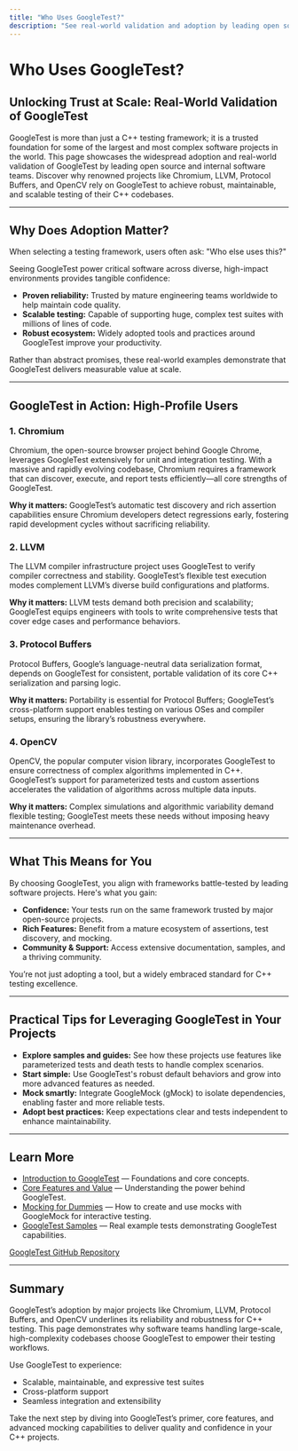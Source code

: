 ```yaml
---
title: "Who Uses GoogleTest?"
description: "See real-world validation and adoption by leading open source and internal projects, including Chromium, LLVM, Protocol Buffers, and OpenCV. Understand why large-scale software teams trust GoogleTest for C++ testing."
---
```


# Who Uses GoogleTest?

## Unlocking Trust at Scale: Real-World Validation of GoogleTest

GoogleTest is more than just a C++ testing framework; it is a trusted foundation for some of the largest and most complex software projects in the world. This page showcases the widespread adoption and real-world validation of GoogleTest by leading open source and internal software teams. Discover why renowned projects like Chromium, LLVM, Protocol Buffers, and OpenCV rely on GoogleTest to achieve robust, maintainable, and scalable testing of their C++ codebases.

---

## Why Does Adoption Matter?

When selecting a testing framework, users often ask: "Who else uses this?"

Seeing GoogleTest power critical software across diverse, high-impact environments provides tangible confidence:

- **Proven reliability:** Trusted by mature engineering teams worldwide to help maintain code quality.
- **Scalable testing:** Capable of supporting huge, complex test suites with millions of lines of code.
- **Robust ecosystem:** Widely adopted tools and practices around GoogleTest improve your productivity.

Rather than abstract promises, these real-world examples demonstrate that GoogleTest delivers measurable value at scale.

---

## GoogleTest in Action: High-Profile Users

### 1. Chromium

Chromium, the open-source browser project behind Google Chrome, leverages GoogleTest extensively for unit and integration testing. With a massive and rapidly evolving codebase, Chromium requires a framework that can discover, execute, and report tests efficiently—all core strengths of GoogleTest.

**Why it matters:** GoogleTest’s automatic test discovery and rich assertion capabilities ensure Chromium developers detect regressions early, fostering rapid development cycles without sacrificing reliability.

### 2. LLVM

The LLVM compiler infrastructure project uses GoogleTest to verify compiler correctness and stability. GoogleTest’s flexible test execution modes complement LLVM’s diverse build configurations and platforms.

**Why it matters:** LLVM tests demand both precision and scalability; GoogleTest equips engineers with tools to write comprehensive tests that cover edge cases and performance behaviors.

### 3. Protocol Buffers

Protocol Buffers, Google’s language-neutral data serialization format, depends on GoogleTest for consistent, portable validation of its core C++ serialization and parsing logic.

**Why it matters:** Portability is essential for Protocol Buffers; GoogleTest’s cross-platform support enables testing on various OSes and compiler setups, ensuring the library’s robustness everywhere.

### 4. OpenCV

OpenCV, the popular computer vision library, incorporates GoogleTest to ensure correctness of complex algorithms implemented in C++. GoogleTest’s support for parameterized tests and custom assertions accelerates the validation of algorithms across multiple data inputs.

**Why it matters:** Complex simulations and algorithmic variability demand flexible testing; GoogleTest meets these needs without imposing heavy maintenance overhead.

---

## What This Means for You

By choosing GoogleTest, you align with frameworks battle-tested by leading software projects. Here's what you gain:

- **Confidence:** Your tests run on the same framework trusted by major open-source projects.
- **Rich Features:** Benefit from a mature ecosystem of assertions, test discovery, and mocking.
- **Community & Support:** Access extensive documentation, samples, and a thriving community.

You’re not just adopting a tool, but a widely embraced standard for C++ testing excellence.

---

## Practical Tips for Leveraging GoogleTest in Your Projects

- **Explore samples and guides:** See how these projects use features like parameterized tests and death tests to handle complex scenarios.
- **Start simple:** Use GoogleTest's robust default behaviors and grow into more advanced features as needed.
- **Mock smartly:** Integrate GoogleMock (gMock) to isolate dependencies, enabling faster and more reliable tests.
- **Adopt best practices:** Keep expectations clear and tests independent to enhance maintainability.

---

## Learn More

- [Introduction to GoogleTest](../getting-to-know-googletest/introduction-to-googletest) — Foundations and core concepts.
- [Core Features and Value](../getting-to-know-googletest/core-features-and-value) — Understanding the power behind GoogleTest.
- [Mocking for Dummies](../gmock_for_dummies) — How to create and use mocks with GoogleMock for interactive testing.
- [GoogleTest Samples](../samples) — Real example tests demonstrating GoogleTest capabilities.

[GoogleTest GitHub Repository](https://github.com/google/googletest)

---

## Summary

GoogleTest’s adoption by major projects like Chromium, LLVM, Protocol Buffers, and OpenCV underlines its reliability and robustness for C++ testing. This page demonstrates why software teams handling large-scale, high-complexity codebases choose GoogleTest to empower their testing workflows.

Use GoogleTest to experience:
- Scalable, maintainable, and expressive test suites
- Cross-platform support
- Seamless integration and extensibility

Take the next step by diving into GoogleTest’s primer, core features, and advanced mocking capabilities to deliver quality and confidence in your C++ projects.